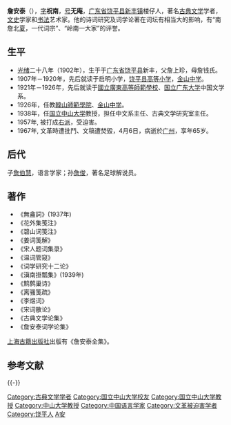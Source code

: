 '''詹安泰'''（{{bd|1902年||1967年|4月6日|catIdx=Z詹}}），[[表字|字]]'''祝南'''，[[号|号]]'''无庵'''，[[广东省|广东省]][[饶平县|饶平县]][[新丰镇|新丰镇]]楼仔人，著名[[古典文学|古典文学]]学者，[[文史|文史]]学家和[[书法|书法]]艺术家。他的诗词研究及词学论著在词坛有相当大的影响，有“南詹北[[夏承焘|夏]]，一代词宗”、“岭南一大家”的评誉。

==生平==
*[[光绪|光绪]]二十八年（1902年），生于于[[广东省|广东省]][[饶平县|饶平县]]新丰，父詹上珍，母詹钱氏。
*1907年－1920年，先后就读于启明小学，[[饶平县高等小学|饶平县高等小学]]，[[金山中学|金山中学]]。
*1921年－1926年，先后就读于[[國立廣東高等師範學校|國立廣東高等師範學校]]、[[国立广东大学|国立广东大学]]中国文学系。
*1926年，任教[[韓山師範學院|韓山師範學院]]、[[金山中学|金山中学]]。
*1938年，任[[中山大学|国立中山大学]]教授，担任中文系主任、古典文学研究室主任。
*1957年, 被打成[[右派|右派]]，受迫害。
*1967年, 文革時遭批鬥、文稿遭焚毀，4月6日，病逝於[[广州|广州]]，享年65岁。

==后代==
子[[詹伯慧|詹伯慧]]，语言学家；孙[[詹俊|詹俊]]，著名足球解说员。

==著作==
*《無盦詞》(1937年)
*《花外集笺注》
*《碧山词笺注》
*《姜词笺解》
*《宋人题词集录》
*《温词管窥》
*《词学研究十二论》
*《滇南掛瓢集》(1939年)
*《鹪鹩巢诗》
*《离骚笺疏》
*《李煜词》
*《宋词散论》
*《古典文学论集》
*《詹安泰词学论集》

[[上海古籍出版社|上海古籍出版社]]出版有《詹安泰全集》。

== 参考文献 ==
{{Reflist}}

{{-}}
{{民國四大詞人}}

{{Authority control}}

{{DEFAULTSORT:Z}}
[[Category:古典文学学者|Category:古典文学学者]]
[[Category:国立中山大学校友|Category:国立中山大学校友]]
[[Category:国立中山大学教授|Category:国立中山大学教授]]
[[Category:中山大学教授|Category:中山大学教授]]
[[Category:中国语言学家|Category:中国语言学家]]
[[Category:文革被迫害学者|Category:文革被迫害学者]]
[[Category:饶平人|Category:饶平人]]
[[Category:詹姓|A安]]